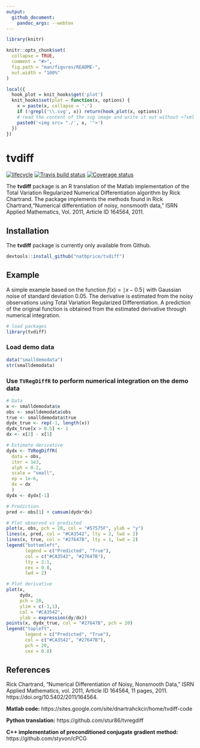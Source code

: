 ```yaml
---
output:
  github_document:
    pandoc_args: --webtex
---
```


<!-- README.md is generated from README.Rmd. Please edit that file -->

```r
library(knitr)

knitr::opts_chunk$set(
  collapse = TRUE,
  comment = "#>",
  fig.path = "man/figures/README-",
  out.width = "100%"
)

local({
  hook_plot = knit_hooks$get('plot')
  knit_hooks$set(plot = function(x, options) {
    x = paste(x, collapse = '.')
    if (!grepl('\\.svg', x)) return(hook_plot(x, options))
    # read the content of the svg image and write it out without <?xml ... ?>
    paste0('<img src= "./', x, '">')
  })
})
```

# tvdiff

[![lifecycle](https://img.shields.io/badge/lifecycle-maturing-blue.svg)](https://www.tidyverse.org/lifecycle/#maturing)
[![Travis build status](https://travis-ci.org/natbprice/tvdiff.svg?branch=master)](https://travis-ci.org/natbprice/tvdiff)
[![Coverage status](https://codecov.io/gh/natbprice/tvdiff/branch/master/graph/badge.svg)](https://codecov.io/github/natbprice/tvdiff?branch=master)

The **tvdiff** package is an R translation of the Matlab implementation of the 
Total Variation Regularized Numerical Differentiation algorithm by Rick Chartrand.
The package implements the methods found in Rick Chartrand,"Numerical 
differentiation of noisy, nonsmooth data," ISRN Applied Mathematics, Vol. 2011,
Article ID 164564, 2011.

## Installation

The **tvdiff** package is currently only available from Github.

```r
devtools::install_github("natbprice/tvdiff")
```

## Example
A simple example based on the function $f(x) = \mid x - 0.5 \mid$ with 
Gaussian noise of standard deviation 0.05. The derivative is estimated from the 
noisy observations using Total Variation Regularized Differentiation. A
prediction of the original function is obtained from the estimated derivative 
through numerical integration.

```r
# load packages
library(tvdiff)
```

### Load demo data
```r
data("smalldemodata")
str(smalldemodata)
```

### Use `TVRegDiffR` to perform numerical integration on the demo data
```r

# Data
x <- smalldemodata$x
obs <- smalldemodata$obs
true <- smalldemodata$true
dydx_true <- rep(-1, length(x))
dydx_true[x > 0.5] <- 1
dx <- x[2] - x[1]

# Extimate derivative
dydx <- TVRegDiffR(
  data = obs,
  iter = 1e3,
  alph = 0.2,
  scale = "small",
  ep = 1e-6,
  dx = dx
  )
dydx <- dydx[-1]

# Prediction
pred <- obs[1] + cumsum(dydx*dx)
```

```r
# Plot observed vs predicted
plot(x, obs, pch = 20, col = "#57575F", ylab = "y")
lines(x, pred, col = "#CA3542", lty = 2, lwd = 2)
lines(x, true, col = "#27647B", lty = 1, lwd = 2)
legend("bottomleft", 
       legend = c("Predicted", "True"),
       col = c("#CA3542", "#27647B"),
       lty = 2:1,
       cex = 0.8,
       lwd = 2)

# Plot derivative
plot(x,
     dydx, 
     pch = 20, 
     ylim = c(-1,1), 
     col = "#CA3542", 
     ylab = expression(dy/dx))
points(x, dydx_true, col = "#27647B", pch = 20)
legend("topleft", 
       legend = c("Predicted", "True"),
       col = c("#CA3542", "#27647B"),
       pch = 20,
       cex = 0.8)
```


## References
Rick Chartrand, “Numerical Differentiation of Noisy, Nonsmooth Data,”
ISRN Applied Mathematics, vol. 2011, Article ID 164564, 11 pages, 2011.
https://doi.org/10.5402/2011/164564.

**Matlab code:**
https://sites.google.com/site/dnartrahckcir/home/tvdiff-code

**Python translation:**
https://github.com/stur86/tvregdiff

**C++ implementation of preconditioned conjugate gradient method:**
https://github.com/styvon/cPCG
